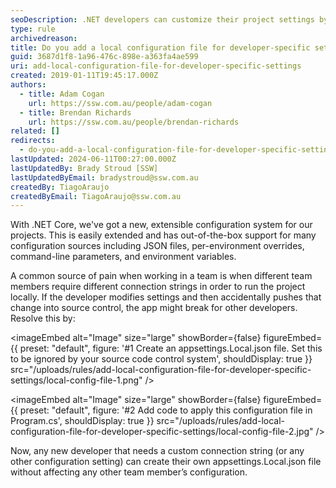 ```yaml
---
seoDescription: .NET developers can customize their project settings by adding a local configuration file, isolating changes and preventing app breakage for team members.
type: rule
archivedreason:
title: Do you add a local configuration file for developer-specific settings?
guid: 3687d1f8-1a96-476c-898e-a363fa4ae599
uri: add-local-configuration-file-for-developer-specific-settings
created: 2019-01-11T19:45:17.000Z
authors:
  - title: Adam Cogan
    url: https://ssw.com.au/people/adam-cogan
  - title: Brendan Richards
    url: https://ssw.com.au/people/brendan-richards
related: []
redirects:
  - do-you-add-a-local-configuration-file-for-developer-specific-settings
lastUpdated: 2024-06-11T00:27:00.000Z
lastUpdatedBy: Brady Stroud [SSW]
lastUpdatedByEmail: bradystroud@ssw.com.au
createdBy: TiagoAraujo
createdByEmail: TiagoAraujo@ssw.com.au
---
```


With .NET Core, we've got a new, extensible configuration system for our projects. This is easily extended and has out-of-the-box support for many configuration sources including JSON files, per-environment overrides, command-line parameters, and environment variables.

A common source of pain when working in a team is when different team members require different connection strings in order to run the project locally. If the developer modifies settings and then accidentally pushes that change into source control, the app might break for other developers.
Resolve this by:


<imageEmbed
  alt="Image"
  size="large"
  showBorder={false}
  figureEmbed={{
    preset: "default",
    figure: '#1 Create an appsettings.Local.json file. Set this to be ignored by your source code control system',
    shouldDisplay: true
  }}
  src="/uploads/rules/add-local-configuration-file-for-developer-specific-settings/local-config-file-1.png"
/>


<imageEmbed
  alt="Image"
  size="large"
  showBorder={false}
  figureEmbed={{
    preset: "default",
    figure: '#2 Add code to apply this configuration file in Program.cs',
    shouldDisplay: true
  }}
  src="/uploads/rules/add-local-configuration-file-for-developer-specific-settings/local-config-file-2.jpg"
/>

Now, any new developer that needs a custom connection string (or any other configuration setting) can create their own appsettings.Local.json file without affecting any other team member’s configuration.
